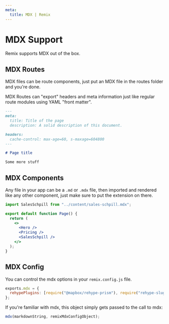 ```yaml
---
meta:
  title: MDX | Remix
---
```


# MDX Support

Remix supports MDX out of the box.

## MDX Routes

MDX files can be route components, just put an MDX file in the routes folder and you're done.

MDX Routes can "export" headers and meta information just like regular route modules using YAML "front matter".

```md
---
meta:
  title: Title of the page
  description: A solid description of this document.

headers:
  cache-control: max-age=60, s-maxage=604800
---

# Page title

Some more stuff
```

## MDX Components

Any file in your app can be a `.md` or `.mdx` file, then imported and rendered like any other component, just make sure to put the extension on there.

```jsx
import SalesSchpill from "../content/sales-schpill.mdx";

export default function Page() {
  return (
    <>
      <Hero />
      <Pricing />
      <SalesSchpill />
    </>
  );
}
```

## MDX Config

You can control the mdx options in your `remix.config.js` file.

```js
exports.mdx = {
  rehypePlugins: [require("@mapbox/rehype-prism"), require("rehype-slug")],
};
```

If you're familiar with mdx, this object simply gets passed to the call to mdx:

```js
mdx(markdownString, remixMdxConfigObject);
```
